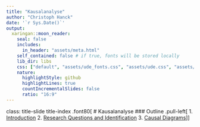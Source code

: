 ```yaml
---
title: "Kausalanalyse"
author: "Christoph Hanck"
date: '`r Sys.Date()`'
output:
  xaringan::moon_reader:
    seal: false
    includes:
      in_header: "assets/meta.html"
    self_contained: false # if true, fonts will be stored locally
    lib_dir: libs
    css: ["default", "assets/ude_fonts.css", "assets/ude.css", "assets/custom.css", "assets/title_slides.css"]
    nature:
      highlightStyle: github
      highlightLines: true
      countIncrementalSlides: false
      ratio: "16:9"
---
```

class: title-slide title-index 
.font80[
# Kausalanalyse
### Outline
.pull-left[
1. [Introduction]()
2. [Research Questions and Identification](Research Questions and Identification/QuestionsIdentification.html)
3. [Causal Diagrams](Causal Diagrams/CausalDiagrams.html)
]]



